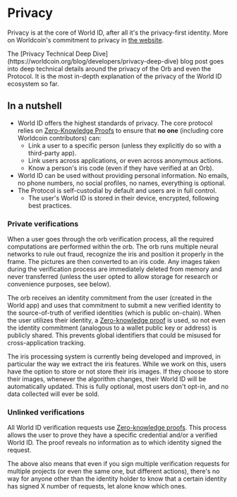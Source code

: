 
# Privacy

Privacy is at the core of World ID, after all it's the privacy-first identity. More on Worldcoin's commitment to privacy in [the website](https://worldcoin.org/privacy).

<Callout type="tip">
  The [Privacy Technical Deep
  Dive](https://worldcoin.org/blog/developers/privacy-deep-dive) blog post goes
  into deep technical details around the privacy of the Orb and even the
  Protocol. It is the most in-depth explanation of the privacy of the World ID
  ecosystem so far.
</Callout>

## In a nutshell

- World ID offers the highest standards of privacy. The core protocol relies on [Zero-Knowledge Proofs](/advanced/zero-knowledge-proofs) to ensure that **no one** (including core Worldcoin contributors) can:
  - Link a user to a specific person (unless they explicitly do so with a third-party app).
  - Link users across applications, or even across anonymous actions.
  - Know a person's iris code (even if they have verified at an Orb).
- World ID can be used without providing personal information. No emails, no phone numbers, no social profiles, no names, everything is optional.
- The Protocol is self-custodial by default and users are in full control.
  - The user's World ID is stored in their device, encrypted, following best practices.

### Private verifications

When a user goes through the orb verification process, all the required computations are performed within the orb. The orb runs multiple neural networks to rule out fraud, recognize the iris and position it properly in the frame. The pictures are then converted to an iris code. Any images taken during the verification process are immediately deleted from memory and never transferred (unless the user opted to allow storage for research or convenience purposes, see below).

The orb receives an identity commitment from the user (created in the World app) and uses that commitment to submit a new verified identity to the source-of-truth of verified identities (which is public on-chain). When the user utilizes their identity, a [Zero-knowledge proof](/advanced/zero-knowledge-proofs) is used, so not even the identity commitment (analogous to a wallet public key or address) is publicly shared. This prevents global identifiers that could be misused for cross-application tracking.

<Callout type="note">
  The iris processing system is currently being developed and improved, in
  particular the way we extract the iris features. While we work on this, users
  have the option to store or not store their iris images. If they choose to
  store their images, whenever the algorithm changes, their World ID will be
  automatically updated. This is fully optional, most users don't opt-in, and no
  data collected will ever be sold.
</Callout>

### Unlinked verifications

All World ID verification requests use [Zero-knowledge proofs](/advanced/zero-knowledge-proofs). This process allows the user to prove they have a specific credential and/or a verified World ID. The proof reveals no information as to which identity signed the request.

The above also means that even if you sign multiple verification requests for multiple projects (or even the same one, but different actions), there's no way for anyone other than the identity holder to know that a certain identity has signed X number of requests, let alone know which ones.
